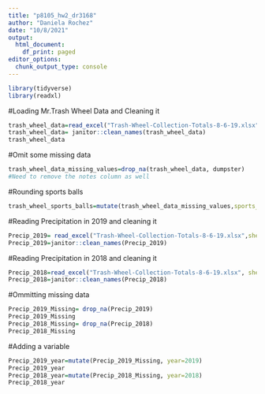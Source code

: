 ```yaml
---
title: "p8105_hw2_dr3168"
author: "Daniela Rochez"
date: "10/8/2021"
output:
  html_document:
    df_print: paged
editor_options:
  chunk_output_type: console
---
```



```r
library(tidyverse)
library(readxl)
```

#Loading Mr.Trash Wheel Data and Cleaning it
```r
trash_wheel_data=read_excel("Trash-Wheel-Collection-Totals-8-6-19.xlsx")
trash_wheel_data= janitor::clean_names(trash_wheel_data)
trash_wheel_data
```
#Omit some missing data
```r
trash_wheel_data_missing_values=drop_na(trash_wheel_data, dumpster)
#Need to remove the notes column as well
```
#Rounding sports balls
```r
trash_wheel_sports_balls=mutate(trash_wheel_data_missing_values,sports_balls= round(sports_balls))
```

#Reading Precipitation in 2019 and cleaning it
```r
Precip_2019= read_excel("Trash-Wheel-Collection-Totals-8-6-19.xlsx",sheet = "2019 Precipitation")
Precip_2019=janitor::clean_names(Precip_2019)
```

#Reading Precipitation in 2018 and cleaning it
```r
Precip_2018=read_excel("Trash-Wheel-Collection-Totals-8-6-19.xlsx", sheet = "2018 Precipitation")
Precip_2018=janitor::clean_names(Precip_2018)
```

#Ommitting missing data
```r
Precip_2019_Missing= drop_na(Precip_2019)
Precip_2019_Missing
Precip_2018_Missing= drop_na(Precip_2018)
Precip_2018_Missing
```

#Adding a variable
```r
Precip_2019_year=mutate(Precip_2019_Missing, year=2019)
Precip_2019_year
Precip_2018_year=mutate(Precip_2018_Missing, year=2018)
Precip_2018_year
```


